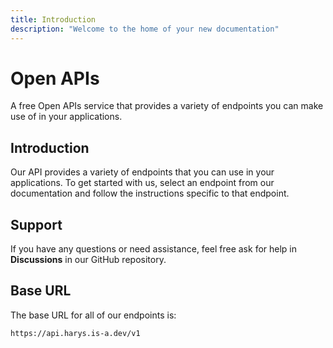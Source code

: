 ```yaml
---
title: Introduction
description: "Welcome to the home of your new documentation"
---
```


# Open APIs
A free Open APIs service that provides a variety of endpoints you can make use of in your applications.

## Introduction
Our API provides a variety of endpoints that you can use in your applications. To get started with us, select an endpoint from our documentation and follow the instructions specific to that endpoint.

## Support
If you have any questions or need assistance, feel free ask for help in **Discussions** in our GitHub repository.

## Base URL
The base URL for all of our endpoints is:
```
https://api.harys.is-a.dev/v1
```
